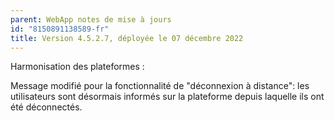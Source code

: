 ```yaml
---
parent: WebApp notes de mise à jours
id: "8150891138589-fr"
title: Version 4.5.2.7, déployée le 07 décembre 2022
---
```

Harmonisation  des plateformes :

Message modifié pour la fonctionnalité de "déconnexion à distance": les utilisateurs sont désormais informés sur la plateforme depuis laquelle ils ont été déconnectés.
